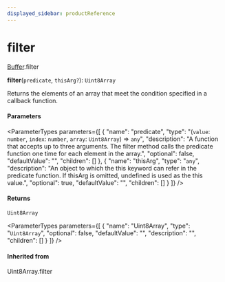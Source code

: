 ```yaml
---
displayed_sidebar: productReference
---
```



# filter

[Buffer](../../interfaces/Buffer.mdx).filter

**filter**(`predicate`, `thisArg?`): `Uint8Array`

Returns the elements of an array that meet the condition specified in a callback function.

#### Parameters

<ParameterTypes parameters={[
  {
    "name": "predicate",
    "type": "(`value`: `number`, `index`: `number`, `array`: `Uint8Array`) => `any`",
    "description": "A function that accepts up to three arguments. The filter method calls the predicate function one time for each element in the array.",
    "optional": false,
    "defaultValue": "",
    "children": []
  },
  {
    "name": "thisArg",
    "type": "`any`",
    "description": "An object to which the this keyword can refer in the predicate function. If thisArg is omitted, undefined is used as the this value.",
    "optional": true,
    "defaultValue": "",
    "children": []
  }
]} />

#### Returns

`Uint8Array`

<ParameterTypes parameters={[
  {
    "name": "Uint8Array",
    "type": "`Uint8Array`",
    "optional": false,
    "defaultValue": "",
    "description": "",
    "children": []
  }
]} />

#### Inherited from

Uint8Array.filter
